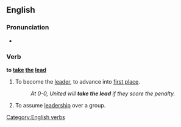 ==English==

===Pronunciation===
* {{IPA|/'tɛɪkθə'liːd/}}

===Verb===
'''to [[take]] [[the]] [[lead]]'''

# {{idiom}} To become the [[leader]], to advance into [[first place]].
#: ''At 0-0, United will '''take the lead''' if they score the penalty.''
# {{idiom}} To assume [[leadership]] over a group.

[[Category:English verbs]]